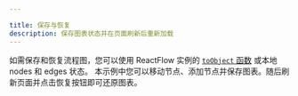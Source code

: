 ```yaml
---

title: 保存与恢复
description: 保存图表状态并在页面刷新后重新加载
---
```


如需保存和恢复流程图，您可以使用 ReactFlow 实例的 [`toObject` 函数](/api-reference/types/react-flow-instance#to-object) 或本地 nodes 和 edges 状态。
本示例中您可以移动节点、添加节点并保存图表。随后刷新页面并点击恢复按钮即可还原图表。

<RemoteCodeViewer
  route="examples/interaction/save-and-restore"
  framework="react"
/>